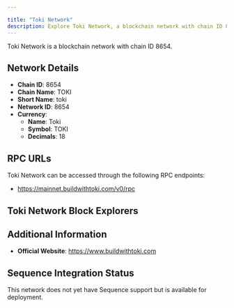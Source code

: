 ```yaml
---

title: "Toki Network"
description: Explore Toki Network, a blockchain network with chain ID 8654. Learn about its native currency, Toki, and how to interact with the network.
---
```




Toki Network is a blockchain network with chain ID 8654.

## Network Details

- **Chain ID**: 8654
- **Chain Name**: TOKI
- **Short Name**: toki
- **Network ID**: 8654
- **Currency**: 
  - **Name**: Toki
  - **Symbol**: TOKI
  - **Decimals**: 18

## RPC URLs

Toki Network can be accessed through the following RPC endpoints:

- https://mainnet.buildwithtoki.com/v0/rpc

## Toki Network Block Explorers



## Additional Information

- **Official Website**: https://www.buildwithtoki.com

## Sequence Integration Status

This network does not yet have Sequence support but is available for deployment.

